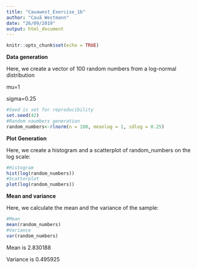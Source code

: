 ---
title: "Cauawest_Exercise_1b"
author: "Cauã Westmann"
date: "26/09/2019"
output: html_document
---

```{r setup, include=FALSE}
knitr::opts_chunk$set(echo = TRUE)
```

**Data generation**

Here, we create a vector of 100 random numbers from a log-normal distribution

mu=1

sigma=0.25

```{r}
#Seed is set for reproducibility
set.seed(42)
#Random naumbers generation
random_numbers<-rlnorm(n = 100, meanlog = 1, sdlog = 0.25)
```

**Plot Generation**

Here, we create a histogram and a scatterplot of random_numbers on the log scale:
```{r}
#Histogram
hist(log(random_numbers))
#Scatterplot
plot(log(random_numbers))
```

**Mean and variance**

Here, we calculate the mean and the variance of the sample:

```{r}
#Mean
mean(random_numbers)
#Variance
var(random_numbers)
```
Mean is 2.830188

Variance is 0.495925